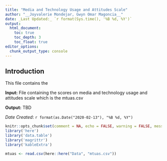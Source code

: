 ```yaml
---
title: "Media and Technology Usage and Attitudes Scale"
author: "__Joyvalerie Mondejar, Gwyn Omar Magoncia__"
date: _Last Updated:_ `r format(Sys.time(), '%B %d, %Y')`
output: 
  html_document:
    toc: true
    toc_depth: 3
    toc_float: true
editor_options: 
  chunk_output_type: console
---
```


## __Introduction__

This file contains the 

__Input:__ File containing the scores on media and technology usage and attitudes scale which is the 
mtuas.csv

__Output:__ TBD

_Date Created_: `r format(as.Date("2020-02-13"), "%B %d, %Y")`

```r
knitr::opts_chunk$set(comment = NA, echo = FALSE, warning = FALSE, message = FALSE)
library('here')
library('data.table')
library('magrittr')
library('kableExtra')

mtuas <- read.csv(here::here("Data", "mtuas.csv"))
```

